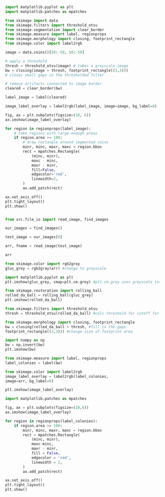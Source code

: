 ```python
import matplotlib.pyplot as plt
import matplotlib.patches as mpatches

from skimage import data
from skimage.filters import threshold_otsu
from skimage.segmentation import clear_border
from skimage.measure import label, regionprops
from skimage.morphology import closing, footprint_rectangle
from skimage.color import label2rgb

image = data.coins()[50:-50, 50:-50]

# apply a threshold
thresh = threshold_otsu(image) # takes a greyscale image
bw = closing(image > thresh, footprint_rectangle((3,3))) 
# closes small gaps in the thresholded filter

# remove artifacts connected to image border
cleared = clear_border(bw)

label_image = label(cleared)

image_label_overlay = label2rgb(label_image, image=image, bg_label=0)

fig, ax = plt.subplots(figsize=(10, 6))
ax.imshow(image_label_overlay)

for region in regionprops(label_image):
    # take regions with large enough areas
    if region.area >= 100:
        # draw rectangle around segmented coins
        minr, minc, maxr, maxc = region.bbox
        rect = mpatches.Rectangle(
            (minc, minr),
            maxc - minc,
            maxr - minr,
            fill=False,
            edgecolor='red',
            linewidth=2,
        )
        ax.add_patch(rect)

ax.set_axis_off()
plt.tight_layout()
plt.show()



```

```python

from src.file_io import read_image, find_images

our_images = find_images()

test_image = our_images[0]

arr, fname = read_image(test_image)

arr

```

```python

from skimage.color import rgb2gray
gluc_grey = rgb2gray(arr) #change to greyscale

import matplotlib.pyplot as plt
plt.imshow(gluc_grey, cmap=plt.cm.grey) #plt.cm.grey uses greyscale instead of greenscale for visualization - the RBG array values are still greyscale

from skimage.restoration import rolling_ball
rolled_da_ball = rolling_ball(gluc_grey)
plt.imshow(rolled_da_ball)
```

```python
from skimage.filters import threshold_otsu 
thresh = threshold_otsu(rolled_da_ball) #calc threshold for cutoff for background & foreground 

from skimage.morphology import closing, footprint_rectangle
bw = closing(rolled_da_ball > thresh, #fill in the gaps
footprint_rectangle((3,3))) #change size of footprint area 

import numpy as np
bw = np.invert(bw)
plt.imshow(bw)

from skimage.measure import label, regionprops
label_colonies = label(bw)

from skimage.color import label2rgb 
image_label_overlay = label2rgb(label_colonies,
image=arr, bg_label=0)

plt.imshow(image_label_overlay)
```

```python

import matplotlib.patches as mpatches 

fig, ax = plt.subplots(figsize=(10,6))
ax.imshow(image_label_overlay)

for region in regionprops(label_colonies):
    if region.area >= 100:
        minr, minc, maxr, maxc = region.bbox
        rect = mpatches.Rectangle(
            (minc, minr),
            maxc-minc,
            maxr - minr,
            fill = False,
            edgecolor = 'red',
            linewidth = 2,
        )
        ax.add_patch(rect)

ax.set_axis_off()
plt.tight_layout()
plt.show()
```
